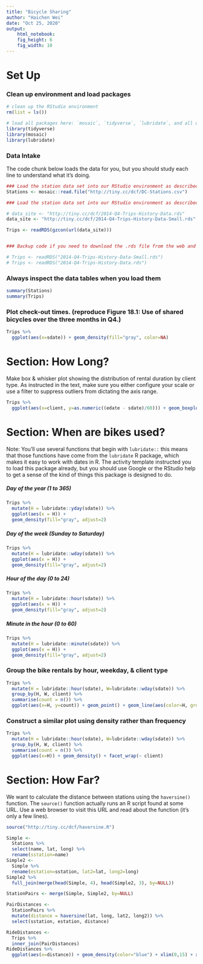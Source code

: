 ```yaml
---
title: "Bicycle Sharing"
author: "Haichen Wei"
date: "Oct 25, 2020"
output: 
    html_notebook:
    fig_height: 6
    fig_width: 10
---
```



# Set Up

### Clean up environment and load packages
```r
# clean up the RStudio environment 
rm(list = ls())

# load all packages here: `mosaic`, `tidyverse`, `lubridate`, and all others used
library(tidyverse)
library(mosaic)
library(lubridate)
```

### Data Intake

The code chunk below loads the data for you, but you should study each line to understand what it's doing.

```r
### Load the station data set into our RStudio environment as described in the text
Stations <- mosaic::read.file("http://tiny.cc/dcf/DC-Stations.csv")

### Load the station data set into our RStudio environment as described in the text

# data_site <- "http://tiny.cc/dcf/2014-Q4-Trips-History-Data.rds"          # full data with 600k rows (uncomment to use)
data_site <- "http://tiny.cc/dcf/2014-Q4-Trips-History-Data-Small.rds"    # small data with 10k rows 

Trips <- readRDS(gzcon(url(data_site)))


### Backup code if you need to download the .rds file from the web and load a local version

# Trips <- readRDS("2014-Q4-Trips-History-Data-Small.rds")
# Trips <- readRDS("2014-Q4-Trips-History-Data.rds")

```



### Always inspect the data tables when you load them

```r
summary(Stations)
summary(Trips)
```

### Plot check-out times. (reproduce Figure 18.1: Use of shared bicycles over the three months in Q4.)

```r
Trips %>%
  ggplot(aes(x=sdate)) + geom_density(fill="gray", color=NA)
```

# Section: How Long?

Make box & whisker plot showing the distribution of rental duration by client type.  As instructed in the text, make sure you either configure your scale or use a filter to suppress outliers from dictating the axis range.

```r
Trips %>%
  ggplot(aes(x=client, y=as.numeric((edate - sdate)/60))) + geom_boxplot() + ylab("dur/60") + ylim(0,60)
```

# Section: When are bikes used?

Note: You'll use several functions that begin with `lubridate::` this means that those functions have come from the `lubridate` R package, which makes it easy to work with dates in R.  The activity template instructed you to load this package already, but you should use Google or the RStudio help to get a sense of the kind of things this package is designed to do.


##### Day of the year (1 to 365)

```r
Trips %>%
  mutate(H = lubridate::yday(sdate)) %>%
  ggplot(aes(x = H)) +
  geom_density(fill="gray", adjust=2)
```

##### Day of the week (Sunday to Saturday)

```r
Trips %>%
  mutate(H = lubridate::wday(sdate)) %>%
  ggplot(aes(x = H)) +
  geom_density(fill="gray", adjust=2)
```

##### Hour of the day (0 to 24)

```r
Trips %>%
  mutate(H = lubridate::hour(sdate)) %>%
  ggplot(aes(x = H)) +
  geom_density(fill="gray", adjust=2)
```

##### Minute in the hour (0 to 60)

```r
Trips %>%
  mutate(H = lubridate::minute(sdate)) %>%
  ggplot(aes(x = H)) +
  geom_density(fill="gray", adjust=2)
```


### Group the bike rentals by hour, weekday, & client type

```r
Trips %>%
  mutate(H = lubridate::hour(sdate), W=lubridate::wday(sdate)) %>%
  group_by(H, W, client) %>%
  summarise(count = n()) %>%
  ggplot(aes(x=H, y=count)) + geom_point() + geom_line(aes(color=H, group=W)) + facet_wrap(~ client)
```


### Construct a similar plot using density rather than frequency

```r
Trips %>%
  mutate(H = lubridate::hour(sdate), W=lubridate::wday(sdate)) %>%
  group_by(H, W, client) %>%
  summarise(count = n()) %>%
  ggplot(aes(x=H)) + geom_density() + facet_wrap(~ client)
```


# Section: How Far?

We want to calculate the distance between stations using the `haversine()` function.  The `source()` function actually runs an R script found at some URL.  Use a web browser to visit this URL and read about the function (it's only a few lines).

```r
source("http://tiny.cc/dcf/haversine.R")
```

```r
Simple <-
  Stations %>%
  select(name, lat, long) %>%
  rename(sstation=name)
Simple2 <-
  Simple %>%
  rename(estation=sstation, lat2=lat, long2=long) 
Simple2 %>%
  full_join(merge(head(Simple, 4), head(Simple2, 3), by=NULL))

StationPairs <- merge(Simple, Simple2, by=NULL)

PairDistances <-
  StationPairs %>%
  mutate(distance = haversine(lat, long, lat2, long2)) %>%
  select(sstation, estation, distance)

RideDistances <-
  Trips %>%
  inner_join(PairDistances)
RideDistances %>%
  ggplot(aes(x=distance)) + geom_density(color="blue") + xlim(0,15) + xlab("Trip Distance(km)") + geom_density(data=PairDistances, aes(x=distance), fill="pink", color="pink", alpha=0.5)
```








